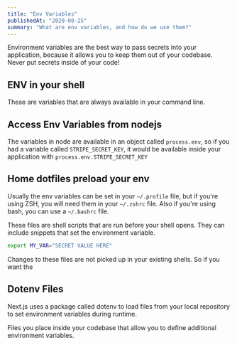 ```yaml
---
title: "Env Variables"
publishedAt: "2020-08-25"
summary: "What are env variables, and how do we use them?"
---
```


Environment variables are the best way to pass secrets into your application, because it allows you to keep them out of your codebase. Never put secrets inside of your code!

## ENV in your shell

These are variables that are always available in your command line.

## Access Env Variables from nodejs

The variables in node are available in an object called `process.env`, so if you had a variable called `STRIPE_SECRET_KEY`, it would be available inside your application with `process.env.STRIPE_SECRET_KEY`

## Home dotfiles preload your env

Usually the env variables can be set in your `~/.profile` file, but if you're using ZSH, you will need them in your `~/.zshrc` file. Also if you're using bash, you can use a `~/.bashrc` file.

These files are shell scripts that are run before your shell opens. They can include snippets that set the environment variable.

```sh
export MY_VAR="SECRET VALUE HERE"
```

Changes to these files are not picked up in your existing shells.  So if you want the 

## Dotenv Files

Next.js uses a package called dotenv to load files from your local repository to set environment variables during runtime.


Files you place inside your codebase that allow you to define additional environment variables.



<!--- © Eric Vicenti 2020. Licensed under Creative Commons BY-NC-SA 4.0 https://creativecommons.org/licenses/by-nc-sa/4.0/ -->
